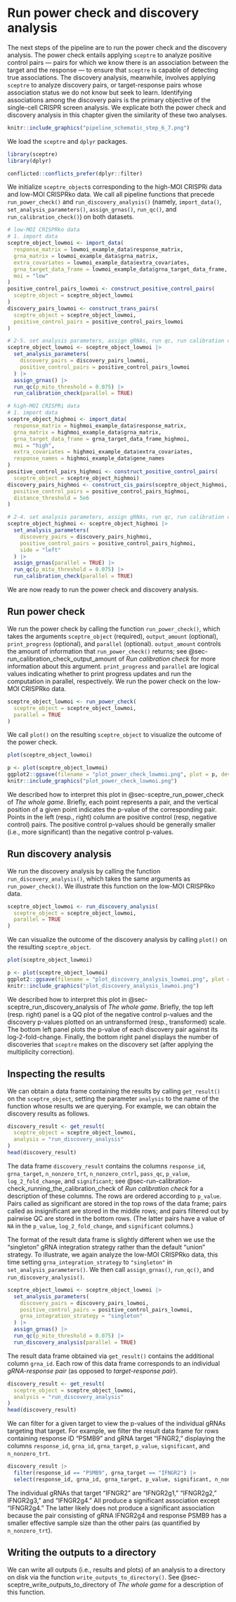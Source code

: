 # Run power check and discovery analysis

The next steps of the pipeline are to run the power check and the discovery analysis. The power check entails applying `sceptre` to analyze positive control pairs --- pairs for which we know there is an association between the target and the response --- to ensure that `sceptre` is capable of detecting true associations. The discovery analysis, meanwhile, involves applying `sceptre` to analyze discovery pairs, or target-response pairs whose association status we do not know but seek to learn. Identifying associations among the discovery pairs is the primary objective of the single-cell CRISPR screen analysis. We explicate both the power check and discovery analysis in this chapter given the similarity of these two analyses.

```r
knitr::include_graphics("pipeline_schematic_step_6_7.png")
```

We load the `sceptre` and `dplyr` packages.

```r
library(sceptre)
library(dplyr)
```

```r
conflicted::conflicts_prefer(dplyr::filter)
```

We initialize `sceptre_object`s corresponding to the high-MOI CRISPRi data and low-MOI CRISPRko data. We call all pipeline functions that precede `run_power_check()` and `run_discovery_analysis()` (namely, `import_data()`, `set_analysis_parameters()`, `assign_grnas()`, `run_qc()`, and `run_calibration_check()`) on both datasets.

```r
# low-MOI CRISPRko data
# 1. import data
sceptre_object_lowmoi <- import_data(
  response_matrix = lowmoi_example_data$response_matrix,
  grna_matrix = lowmoi_example_data$grna_matrix,
  extra_covariates = lowmoi_example_data$extra_covariates,
  grna_target_data_frame = lowmoi_example_data$grna_target_data_frame,
  moi = "low"
)
positive_control_pairs_lowmoi <- construct_positive_control_pairs(
  sceptre_object = sceptre_object_lowmoi
)
discovery_pairs_lowmoi <- construct_trans_pairs(
  sceptre_object = sceptre_object_lowmoi,
  positive_control_pairs = positive_control_pairs_lowmoi
)

# 2-5. set analysis parameters, assign gRNAs, run qc, run calibration check
sceptre_object_lowmoi <- sceptre_object_lowmoi |>
  set_analysis_parameters(
    discovery_pairs = discovery_pairs_lowmoi,
    positive_control_pairs = positive_control_pairs_lowmoi
  ) |>
  assign_grnas() |>
  run_qc(p_mito_threshold = 0.075) |>
  run_calibration_check(parallel = TRUE)
```

```r
# high-MOI CRISPRi data
# 1. import data
sceptre_object_highmoi <- import_data(
  response_matrix = highmoi_example_data$response_matrix,
  grna_matrix = highmoi_example_data$grna_matrix,
  grna_target_data_frame = grna_target_data_frame_highmoi,
  moi = "high",
  extra_covariates = highmoi_example_data$extra_covariates,
  response_names = highmoi_example_data$gene_names
)
positive_control_pairs_highmoi <- construct_positive_control_pairs(
  sceptre_object = sceptre_object_highmoi)
discovery_pairs_highmoi <- construct_cis_pairs(sceptre_object_highmoi,
  positive_control_pairs = positive_control_pairs_highmoi,
  distance_threshold = 5e6
)

# 2-4. set analysis parameters, assign gRNAs, run qc, run calibration check
sceptre_object_highmoi <- sceptre_object_highmoi |>
  set_analysis_parameters(
    discovery_pairs = discovery_pairs_highmoi,
    positive_control_pairs = positive_control_pairs_highmoi,
    side = "left"
  ) |>
  assign_grnas(parallel = TRUE) |>
  run_qc(p_mito_threshold = 0.075) |>
  run_calibration_check(parallel = TRUE)
```

We are now ready to run the power check and discovery analysis.

## Run power check

We run the power check by calling the function `run_power_check()`, which takes the arguments `sceptre_object` (required), `output_amount` (optional), `print_progress` (optional), and `parallel` (optional). `output_amount` controls the amount of information that `run_power_check()` returns; see @sec-run_calibration_check_output_amount of *Run calibration check* for more information about this argument. `print_progress` and `parallel` are logical values indicating whether to print progress updates and run the computation in parallel, respectively. We run the power check on the low-MOI CRISPRko data.

```r
sceptre_object_lowmoi <- run_power_check(
  sceptre_object = sceptre_object_lowmoi,
  parallel = TRUE
)
```

We call `plot()` on the resulting `sceptre_object` to visualize the outcome of the power check.

```r
plot(sceptre_object_lowmoi)
```

```r
p <- plot(sceptre_object_lowmoi)
ggplot2::ggsave(filename = "plot_power_check_lowmoi.png", plot = p, device = "png", scale = 1.1, width = 4, height = 3, dpi = 330)
knitr::include_graphics("plot_power_check_lowmoi.png")
```

We described how to interpret this plot in @sec-sceptre_run_power_check of *The whole game*. Briefly, each point represents a pair, and the vertical position of a given point indicates the p-value of the corresponding pair. Points in the left (resp., right) column are positive control (resp, negative control) pairs. The positive control p-values should be generally smaller (i.e., more significant) than the negative control p-values.

## Run discovery analysis

We run the discovery analysis by calling the function `run_discovery_analysis()`, which takes the same arguments as `run_power_check()`. We illustrate this function on the low-MOI CRISPRko data.

```r
sceptre_object_lowmoi <- run_discovery_analysis(
  sceptre_object = sceptre_object_lowmoi,
  parallel = TRUE
)
```

We can visualize the outcome of the discovery analysis by calling `plot()` on the resulting `sceptre_object`.

```r
plot(sceptre_object_lowmoi)
```

```r
p <- plot(sceptre_object_lowmoi)
ggplot2::ggsave(filename = "plot_discovery_analysis_lowmoi.png", plot = p, device = "png", scale = 1.1, width = 5, height = 4, dpi = 330)
knitr::include_graphics("plot_discovery_analysis_lowmoi.png")
```

We described how to interpret this plot in @sec-sceptre_run_discovery_analysis of *The whole game*. Briefly, the top left (resp. right) panel is a QQ plot of the negative control p-values and the discovery p-values plotted on an untransformed (resp., transformed) scale. The bottom left panel plots the p-value of each discovery pair against its log-2-fold-change. Finally, the bottom right panel displays the number of discoveries that `sceptre` makes on the discovery set (after applying the multiplicity correction).

## Inspecting the results

We can obtain a data frame containing the results by calling `get_result()` on the `sceptre_object`, setting the parameter `analysis` to the name of the function whose results we are querying. For example, we can obtain the discovery results as follows.

```r
discovery_result <- get_result(
  sceptre_object = sceptre_object_lowmoi,
  analysis = "run_discovery_analysis"
)
head(discovery_result)
```

The data frame `discovery_result` contains the columns `response_id`, `grna_target`, `n_nonzero_trt`, `n_nonzero_cntrl`, `pass_qc`, `p_value`, `log_2_fold_change`, and `significant`; see @sec-run-calibration-check_running_the_calibration_check of *Run calibration check* for a description of these columns. The rows are ordered according to `p_value`. Pairs called as significant are stored in the top rows of the data frame; pairs called as insignificant are stored in the middle rows; and pairs filtered out by pairwise QC are stored in the bottom rows. (The latter pairs have a value of `NA` in the `p_value`, `log_2_fold_change`, and `significant` columns.)

The format of the result data frame is slightly different when we use the "singleton" gRNA integration strategy rather than the default "union" strategy. To illustrate, we again analyze the low-MOI CRISPRko data, this time setting `grna_integration_strategy` to `"singleton"` in `set_analysis_parameters()`. We then call `assign_grnas()`, `run_qc()`, and `run_discovery_analysis()`.

```r
sceptre_object_lowmoi <- sceptre_object_lowmoi |>
  set_analysis_parameters(
    discovery_pairs = discovery_pairs_lowmoi,
    positive_control_pairs = positive_control_pairs_lowmoi,
    grna_integration_strategy = "singleton"
  ) |>
  assign_grnas() |>
  run_qc(p_mito_threshold = 0.075) |>
  run_discovery_analysis(parallel = TRUE)
```

The result data frame obtained via `get_result()` contains the additional column `grna_id`. Each row of this data frame corresponds to an individual *gRNA-response pair* (as opposed to *target-response pair*).

```r
discovery_result <- get_result(
  sceptre_object = sceptre_object_lowmoi,
  analysis = "run_discovery_analysis"
)
head(discovery_result)
```

We can filter for a given target to view the p-values of the individual gRNAs targeting that target. For example, we filter the result data frame for rows containing response ID "PSMB9" and gRNA target "IFNGR2," displaying the columns `response_id`, `grna_id`, `grna_target`, `p_value`, `significant`, and `n_nonzero_trt`.

```r
discovery_result |>
  filter(response_id == "PSMB9", grna_target == "IFNGR2") |>
  select(response_id, grna_id, grna_target, p_value, significant, n_nonzero_trt)
```

The individual gRNAs that target "IFNGR2" are "IFNGR2g1," "IFNGR2g2," IFNGR2g3," and "IFNGR2g4." All produce a significant association except "IFNGR2g4." The latter likely does not produce a significant association because the pair consisting of gRNA IFNGR2g4 and response PSMB9 has a smaller effective sample size than the other pairs (as quantified by `n_nonzero_trt`).

## Writing the outputs to a directory

We can write all outputs (i.e., results and plots) of an analysis to a directory on disk via the function `write_outputs_to_directory()`. See @sec-sceptre_write_outputs_to_directory of *The whole game* for a description of this function.
